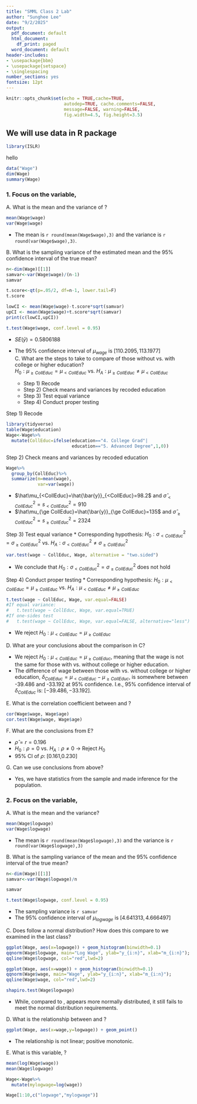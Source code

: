 ```yaml
---
title: "SMML Class 2 Lab"
author: "Sunghee Lee"
date: "9/2/2025"
output:
  pdf_document: default
  html_document:
    df_print: paged
  word_document: default
header-includes:
- \usepackage{bbm}
- \usepackage{setspace}
- \singlespacing
number_sections: yes
fontsize: 12pt
---
```



```r
knitr::opts_chunk$set(echo = TRUE,cache=TRUE, 
                      autodep=TRUE, cache.comments=FALSE,
                      message=FALSE, warning=FALSE,
                      fig.width=4.5, fig.height=3.5)
```



##  We will use \texttt{Wage} data in R package \texttt{ISLR} <br>
```r
library(ISLR) 
```
hello
```r
data("Wage") 
dim(Wage)
summary(Wage)
```
 
### 1. Focus on the variable, \texttt{wage}
A. What is the mean and the variance of \texttt{wage}?
```r
mean(Wage$wage)
var(Wage$wage)
```
* The mean is `r round(mean(Wage$wage),3)` and the variance is `r round(var(Wage$wage),3)`.\

B. What is the sampling variance of the estimated mean and the 95% confidence interval of the true mean? 
```r
n<-dim(Wage)[[1]]
samvar<-var(Wage$wage)/(n-1)
samvar

t.score<-qt(p=.05/2, df=n-1, lower.tail=F)
t.score

lowCI <- mean(Wage$wage)-t.score*sqrt(samvar)
upCI <- mean(Wage$wage)+t.score*sqrt(samvar)
print(c(lowCI,upCI))

t.test(Wage$wage, conf.level = 0.95)
```
* $SE(\bar{y})=0.5806188$
* The 95% confidence interval of $\mu_{wage}$ is $[110.2095, 113.1977]$\
C. What are the steps to take to compare \texttt{wage} of those without vs. with college or higher education?  
$H_0: \mu_{\ge CollEduc}=\mu_{<CollEduc}$ vs. $H_A: \mu_{\ge CollEduc} \neq \mu_{<CollEduc}$ 

  * Step 1) Recode \texttt{education}
  * Step 2) Check means and variances by recoded education
  * Step 3) Test equal variance 
  * Step 4) Conduct proper testing 
 
Step 1) Recode \texttt{education}
```r
library(tidyverse)
table(Wage$education)
Wage<-Wage%>%
  mutate(CollEduc=ifelse(education=="4. College Grad"|
                         education=="5. Advanced Degree",1,0))
```

Step 2) Check means and variances by recoded education
```r
Wage%>%
  group_by(CollEduc)%>%
  summarize(m=mean(wage),
            var=var(wage))
```

* $\hat\mu_{<CollEduc}=\hat{\bar{y}}_{<CollEduc}=98.2$ and $\hat{\sigma}^2_{<CollEduc}=s^2_{<CollEduc}=910$
* $\hat\mu_{\ge CollEduc}=\hat{\bar{y}}_{\ge CollEduc}=135$ and $\hat{\sigma}^2_{\ge CollEduc}=s^2_{\ge CollEduc}=2324$ \

Step 3) Test equal variance
* Corresponding hypothesis: $H_0:\sigma^2_{<CollEduc}=\sigma^2_{\ge CollEduc}$ vs. $H_A:\sigma^2_{< CollEduc}\neq\sigma^2_{\ge CollEduc}$

```r
var.test(wage ~ CollEduc, Wage, alternative = "two.sided")
```
* We conclude that $H_0:\sigma^2_{<CollEduc}=\sigma^2_{\ge CollEduc}$ does not hold \

Step 4) Conduct proper testing
* Corresponding hypothesis: $H_0: \mu_{<CollEduc}=\mu_{\ge CollEduc}$ vs. $H_A: \mu_{<CollEduc} \neq \mu_{\ge CollEduc}$
```r
t.test(wage ~ CollEduc, Wage, var.equal=FALSE)
#If equal variance: 
#   t.test(wage ~ CollEduc, Wage, var.equal=TRUE)
#If one-sides test
#   t.test(wage ~ CollEduc, Wage, var.equal=FALSE, alternative="less")
```
* We reject $H_0: \mu_{<CollEduc}=\mu_{\ge CollEduc}$\

D. What are your conclusions about the comparison in C?

* We reject $H_0: \mu_{<CollEduc}=\mu_{\ge CollEduc}$, meaning that the wage is not the same for those with vs. without college or higher education.
* The difference of wage between those with vs. without college or higher education, $\delta_{CollEduc}=\mu_{<CollEduc}-\mu_{\ge CollEduc}$, is somewhere between -39.486 and -33.192 at 95% confidence. I.e., 95% confidence interval of $\delta_{CollEduc}$ is: $[-39.486, -33.192]$.\

E. What is the correlation coefficient between \texttt{wage} and \texttt{age}? 
```r
cor(Wage$wage, Wage$age)
cor.test(Wage$wage, Wage$age)
```
\hfill

F. What are the conclusions from E? 

* $\hat{\rho}=r=0.196$
* $H_0:\rho=0$ vs. $H_A: \rho \neq 0$ $\rightarrow$ Reject $H_0$
* 95% CI of $\rho$: [0.161,0.230] \
  
G. Can we use conclusions from above?

* Yes, we have statistics from the sample and made inference for the population.

\newpage

### 2. Focus on the variable, \texttt{logwage}

A. What is the mean and the variance?
```r
mean(Wage$logwage)
var(Wage$logwage)
```
* The mean is `r round(mean(Wage$logwage),3)` and the variance is `r round(var(Wage$logwage),3)`\

B. What is the sampling variance of the mean and the 95% confidence interval of the true mean? 
```r
n<-dim(Wage)[[1]]
samvar<-var(Wage$logwage)/n

samvar

t.test(Wage$logwage, conf.level = 0.95)
```
* The sampling variance is `r samvar`
* The 95% confidence interval of $\mu_{logwage}$ is $[4.641313, 4.666497]$\

C. Does \texttt{logwage} follow a normal distribution? How does this compare to \texttt{logwage} we examined in the last class?
```r
ggplot(Wage, aes(x=logwage)) + geom_histogram(binwidth=0.1)
qqnorm(Wage$logwage, main="Log Wage", ylab="y_{i:n}", xlab="m_{i:n}"); 
qqline(Wage$logwage, col="red",lwd=2)
```

```r
ggplot(Wage, aes(x=wage)) + geom_histogram(binwidth=0.1)
qqnorm(Wage$wage, main="Wage", ylab="y_{i:n}", xlab="m_{i:n}"); 
qqline(Wage$wage, col="red",lwd=2)
```

```r
shapiro.test(Wage$logwage)
```
* While, compared to \texttt{wage}, \texttt{logwage} appears more normally distributed, it still fails to meet the normal distribution requirements.\

D. What is the relationship between \texttt{wage} and \texttt{logwage}?
```r
ggplot(Wage, aes(x=wage,y=logwage)) + geom_point()
```

* The relationship is not linear; positive monotonic.\

E. What is this variable, \texttt{logwage}?

```r
mean(log(Wage$wage))
mean(Wage$logwage)
```

```r
Wage<-Wage%>%
  mutate(mylogwage=log(wage))

Wage[1:10,c("logwage","mylogwage")]
```


